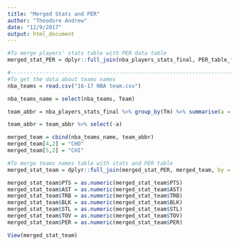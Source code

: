 ```yaml
---
title: "Merged Stats and PER"
author: "Theodore Andrew"
date: "12/9/2017"
output: html_document
---
```


```r
#To merge players' stats table with PER data table
merged_stat_PER = dplyr::full_join(nba_players_stats_final, PER_table_final, by = "Player")

#----------------------------------------------------------------------------------------------
#To get the data about teams names
nba_teams = read.csv("16-17 NBA team.csv")

nba_teams_name = select(nba_teams, Team)

team_abbr = nba_players_stats_final %>% group_by(Tm) %>% summarise(a = sum(as.numeric(PTS)))

team_abbr = team_abbr %>% select(-a)

merged_team = cbind(nba_teams_name, team_abbr)
merged_team[4,2] = "CHO"
merged_team[5,2] = "CHI"

#To merge teams names table with stats and PER table
merged_stat_team = dplyr::full_join(merged_stat_PER, merged_team, by = "Tm")

merged_stat_team$PTS = as.numeric(merged_stat_team$PTS)
merged_stat_team$AST = as.numeric(merged_stat_team$AST)
merged_stat_team$TRB = as.numeric(merged_stat_team$TRB)
merged_stat_team$BLK = as.numeric(merged_stat_team$BLK)
merged_stat_team$STL = as.numeric(merged_stat_team$STL)
merged_stat_team$TOV = as.numeric(merged_stat_team$TOV)
merged_stat_team$PER = as.numeric(merged_stat_team$PER)

View(merged_stat_team)
```

